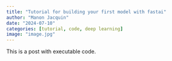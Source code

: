 ```yaml
---
title: "Tutorial for building your first model with fastai"
author: "Manon Jacquin"
date: "2024-07-10"
categories: [tutorial, code, deep learning]
image: "image.jpg"
---
```


This is a post with executable code.
